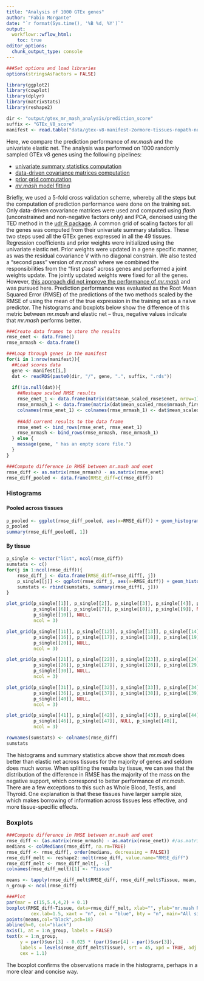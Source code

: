 ```yaml
---
title: "Analysis of 1000 GTEx genes"
author: "Fabio Morgante"
date: "`r format(Sys.time(), '%B %d, %Y')`"
output: 
  workflowr::wflow_html:
    toc: true
editor_options:
  chunk_output_type: console
---
```


```r
###Set options and load libraries
options(stringsAsFactors = FALSE)

library(ggplot2)
library(cowplot)
library(dplyr)
library(matrixStats)
library(reshape2)

dir <- "output/gtex_mr_mash_analysis/prediction_score"
suffix <- "GTEx_V8_score"
manifest <- read.table("data/gtex-v8-manifest-2ormore-tissues-nopath-nosuffix-batch1.txt", header=FALSE)
```

Here, we compare the prediction performance of *mr.mash* and the univariate elastic net. The analysis was performed on 1000 randomly sampled GTEx v8 genes using the following pipelines: 

* [univariate summary statistics computation](https://github.com/cumc/bioworkflows/blob/master/multivariate-prediction/cv_preprocessing.ipynb)
* [data-driven covariance matrices computation](https://github.com/cumc/bioworkflows/blob/master/multivariate-fine-mapping/mixture_prior.ipynb)
* [prior grid computation](https://github.com/cumc/bioworkflows/blob/master/multivariate-prediction/prior_grid.ipynb)
* [*mr.mash* model fitting](https://github.com/cumc/bioworkflows/blob/master/multivariate-prediction/mrmash.ipynb) 

Briefly, we used a 5-fold cross validation scheme, whereby all the steps but the computation of prediction performance were done on the training set. Only data-driven covariance matrices were used and computed using *flash* (unconstrained and non-negative factors only) and PCA, denoised using the TED method in the [udr R package](https://github.com/stephenslab/udr). A common grid of scaling factors for all the genes was computed from their univariate summary statistics. These two steps used all the GTEx genes expressed in all the 49 tissues. Regression coefficients and prior weights were initialized using the univariate elastic net. Prior weights were updated in a gene specific manner, as was the residual covariance V with no diagonal constrain. We also tested a "second pass" version of *mr.mash* where we combined the responsibilities from the "first pass" across genes and performed a joint weights update. The jointly updated weights were fixed for all the genes. However, [this approach did not improve the performance of *mr.mash*](results_gtex_10genes.html) and was pursued here. Prediction performance was evaluated as the Root Mean Squared Error (RMSE) of the predictions of the two methods scaled by the RMSE of using the mean of the true expression in the training set as a naive predictor. The histograms and boxplots below show the difference of this metric between *mr.mash* and elastic net -- thus, negative values indicate that *mr.mash* performs better. 

```r
###Create data frames to store the results
rmse_enet <- data.frame()
rmse_mrmash <- data.frame()

###Loop through genes in the manifest
for(i in 1:nrow(manifest)){
  ##Load scores data
  gene <- manifest[i,]
  dat <- readRDS(paste0(dir, "/", gene, ".", suffix, ".rds"))
  
  if(!is.null(dat)){
    ##Reshape scaled RMSE results
    rmse_enet_1 <- data.frame(matrix(dat$mean_scaled_rmse$enet, nrow=1))
    rmse_mrmash_1 <- data.frame(matrix(dat$mean_scaled_rmse$mrmash_first, nrow=1))
    colnames(rmse_enet_1) <- colnames(rmse_mrmash_1) <- dat$mean_scaled_rmse$tissue
    
    ##Add current results to the data frame
    rmse_enet <- bind_rows(rmse_enet, rmse_enet_1)
    rmse_mrmash <- bind_rows(rmse_mrmash, rmse_mrmash_1)
  } else {
    message(gene, " has an empty score file.")
  }
}

###Compute difference in RMSE between mr.mash and enet
rmse_diff <- as.matrix(rmse_mrmash) - as.matrix(rmse_enet)
rmse_diff_pooled <- data.frame(RMSE_diff=c(rmse_diff))
```

### Histograms

#### Pooled across tissues

```r
p_pooled <- ggplot(rmse_diff_pooled, aes(x=RMSE_diff)) + geom_histogram() + labs(x = "Difference in error between mr.mash and enet") + theme_cowplot(font_size = 20)
p_pooled
summary(rmse_diff_pooled[, 1])
```

#### By tissue

```r
p_single <- vector("list", ncol(rmse_diff))
sumstats <- c()
for(j in 1:ncol(rmse_diff)){
    rmse_diff_j <- data.frame(RMSE_diff=rmse_diff[, j])
    p_single[[j]] <- ggplot(rmse_diff_j, aes(x=RMSE_diff)) + geom_histogram() + labs(x = "Difference in error between mr.mash and enet", title=colnames(rmse_diff)[j]) + theme_cowplot() + theme(plot.title = element_text(hjust = 0.5))
    sumstats <- rbind(sumstats, summary(rmse_diff[, j]))
}

plot_grid(p_single[[1]], p_single[[2]], p_single[[3]], p_single[[4]], p_single[[5]],
          p_single[[6]], p_single[[7]], p_single[[8]], p_single[[9]], NULL, 
          p_single[[10]], NULL,
          ncol = 3)

plot_grid(p_single[[11]], p_single[[12]], p_single[[13]], p_single[[14]], p_single[[15]],
          p_single[[16]], p_single[[17]], p_single[[18]], p_single[[19]], NULL,
          p_single[[20]], NULL,
          ncol = 3)

plot_grid(p_single[[21]], p_single[[22]], p_single[[23]], p_single[[24]], p_single[[25]],
          p_single[[26]], p_single[[27]], p_single[[28]], p_single[[29]], NULL, 
          p_single[[30]], NULL,
          ncol = 3)

plot_grid(p_single[[31]], p_single[[32]], p_single[[33]], p_single[[34]], p_single[[35]],
          p_single[[36]], p_single[[37]], p_single[[38]], p_single[[39]], NULL,
          p_single[[40]], NULL,
          ncol = 3)

plot_grid(p_single[[41]], p_single[[42]], p_single[[43]], p_single[[44]], p_single[[45]],
          p_single[[46]], p_single[[47]], NULL, p_single[[48]],
          ncol = 3)

rownames(sumstats) <- colnames(rmse_diff)
sumstats
```

The histograms and summary statistics above show that *mr.mash* does better than elastic net across tissues for the majority of genes and seldom does much worse. When splitting the results by tissue, we can see that the distribution of the difference in RMSE has the majority of the mass on the negative support, which correspond to better performance of *mr.mash*. There are a few exceptions to this such as Whole Blood, Testis, and Thyroid. One explanation is that these tissues have larger sample size, which makes borrowing of information across tissues less effective, and more tissue-specific effects.

### Boxplots

```r
###Compute difference in RMSE between mr.mash and enet
rmse_diff <- (as.matrix(rmse_mrmash) - as.matrix(rmse_enet)) #/as.matrix(rmse_enet)
medians <- colMedians(rmse_diff, na.rm=TRUE)
rmse_diff <- rmse_diff[, order(medians, decreasing = FALSE)]
rmse_diff_melt <- reshape2::melt(rmse_diff, value.name="RMSE_diff")
rmse_diff_melt <- rmse_diff_melt[, -1]
colnames(rmse_diff_melt)[1] <- "Tissue"

means <- tapply(rmse_diff_melt$RMSE_diff, rmse_diff_melt$Tissue, mean, na.rm=TRUE)
n_group <- ncol(rmse_diff)

###Plot
par(mar = c(15,5.4,4,2) + 0.1)
boxplot(RMSE_diff~Tissue, data=rmse_diff_melt, xlab="", ylab="mr.mash RMSE - e-net RMSE", #ylab="(mr.mash RMSE - e-net RMSE)/e-net RMSE", 
         cex.lab=1.5, xaxt = "n", col = "blue", bty = "n", main="All signals")
points(means,col="black",pch=18)
abline(h=0, col="black")
axis(1, at = 1:n_group, labels = FALSE)
text(x = 1:n_group,
     y = par()$usr[3] - 0.025 * (par()$usr[4] - par()$usr[3]),
     labels = levels(rmse_diff_melt$Tissue), srt = 45, xpd = TRUE, adj = 1,
     cex = 1.1)
```

The boxplot confirms the observations made in the histograms, perhaps in a more clear and concise way.

